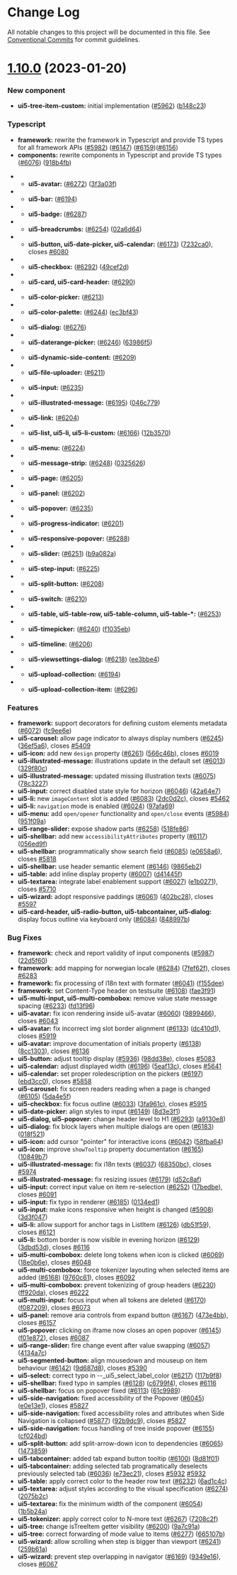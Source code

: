 
<Meta title="Docs/Changelog/1.10.0" />



# Change Log

All notable changes to this project will be documented in this file.
See [Conventional Commits](https://conventionalcommits.org) for commit guidelines.

# [1.10.0](https://github.com/SAP/ui5-webcomponents/compare/v1.9.3...v1.10.0) (2023-01-20)

### New component
* **ui5-tree-item-custom:** initial implementation ([#5962](https://github.com/SAP/ui5-webcomponents/issues/5962)) ([b148c23](https://github.com/SAP/ui5-webcomponents/commit/b148c23cf7ed11b4e17c9eda61a20fc48882ba4f))

### Typescript
* **framework:** rewrite the framework in Typescript and provide TS types for all framework APIs ([#5982](https://github.com/SAP/ui5-webcomponents/issues/5982)) ([#6147](https://github.com/SAP/ui5-webcomponents/issues/6147)) ([#6159](https://github.com/SAP/ui5-webcomponents/pull/6159))([#6156](https://github.com/SAP/ui5-webcomponents/pull/6156))
* **components:** rewrite components in Typescript and provide TS types  ([#6076](https://github.com/SAP/ui5-webcomponents/issues/6076)) ([918b4fb](https://github.com/SAP/ui5-webcomponents/commit/918b4fbe7e14220c46115f7426a3d844f5c6ac1f))
- * **ui5-avatar:** ([#6272](https://github.com/SAP/ui5-webcomponents/issues/6272)) ([3f3a03f](https://github.com/SAP/ui5-webcomponents/commit/3f3a03f8ec2600836d7f0c2e6dd8617ec9dcc829))
- * **ui5-bar:** ([#6194](https://github.com/SAP/ui5-webcomponents/pull/6194))
- * **ui5-badge:** ([#6287](https://github.com/SAP/ui5-webcomponents/pull/6287))
- * **ui5-breadcrumbs:** ([#6254](https://github.com/SAP/ui5-webcomponents/issues/6254)) ([02a6d64](https://github.com/SAP/ui5-webcomponents/commit/02a6d64a3c915b48f293d01ca008da8ad49095c7))
- * **ui5-button, ui5-date-picker, ui5-calendar:** ([#6173](https://github.com/SAP/ui5-webcomponents/issues/6173)) ([7232ca0](https://github.com/SAP/ui5-webcomponents/commit/7232ca08f286c5dde10080373fb62247f1acf7b7)), closes [#6080](https://github.com/SAP/ui5-webcomponents/issues/6080)
- * **ui5-checkbox:** ([#6292](https://github.com/SAP/ui5-webcomponents/issues/6292)) ([49cef2d](https://github.com/SAP/ui5-webcomponents/commit/49cef2d021d6f981036846f29caa5c3ac823e186))
- * **ui5-card, ui5-card-header:** ([#6290](https://github.com/SAP/ui5-webcomponents/pull/6290))
- * **ui5-color-picker:** ([#6213](https://github.com/SAP/ui5-webcomponents/pull/6213))
- * **ui5-color-palette:** ([#6244](https://github.com/SAP/ui5-webcomponents/issues/6244)) ([ec3bf43](https://github.com/SAP/ui5-webcomponents/commit/ec3bf435480b010fdae018c25ba0e407fca219b1))
- * **ui5-dialog:** ([#6276](https://github.com/SAP/ui5-webcomponents/pull/6276))
- * **ui5-daterange-picker:** ([#6246](https://github.com/SAP/ui5-webcomponents/issues/6246)) ([63986f5](https://github.com/SAP/ui5-webcomponents/commit/63986f557a78ac14674d2e618ed40967ed5a1102))
- * **ui5-dynamic-side-content:** ([#6209](https://github.com/SAP/ui5-webcomponents/pull/6209))
- * **ui5-file-uploader:** ([#6211](https://github.com/SAP/ui5-webcomponents/pull/6211))
- * **ui5-input:** ([#6235](https://github.com/SAP/ui5-webcomponents/pull/6235))
- * **ui5-illustrated-message:** ([#6195](https://github.com/SAP/ui5-webcomponents/issues/6195)) ([046c779](https://github.com/SAP/ui5-webcomponents/commit/046c779f654648172619dd720c0d90342ec78fb9))
- * **ui5-link:** ([#6204](https://github.com/SAP/ui5-webcomponents/pull/6204))
- * **ui5-list, ui5-li, ui5-li-custom:** ([#6166](https://github.com/SAP/ui5-webcomponents/issues/6166)) ([12b3570](https://github.com/SAP/ui5-webcomponents/commit/12b35707c3f0934dcb98fdcde0ed715140a4af4a))
- * **ui5-menu:** ([#6224](https://github.com/SAP/ui5-webcomponents/pull/6224))
- * **ui5-message-strip:** ([#6248](https://github.com/SAP/ui5-webcomponents/issues/6248)) ([0325626](https://github.com/SAP/ui5-webcomponents/commit/0325626b76169a0af28caafa40a6ac4692b739fd))
- * **ui5-page:** ([#6205](https://github.com/SAP/ui5-webcomponents/pull/6205))
- * **ui5-panel:** ([#6202](https://github.com/SAP/ui5-webcomponents/pull/6202))
- * **ui5-popover:** ([#6235](https://github.com/SAP/ui5-webcomponents/pull/6235))
- * **ui5-progress-indicator:** ([#6201](https://github.com/SAP/ui5-webcomponents/pull/6201))
- * **ui5-responsive-popover:** ([#6288](https://github.com/SAP/ui5-webcomponents/pull/6288))
- * **ui5-slider:** ([#6251](https://github.com/SAP/ui5-webcomponents/issues/6251)) ([b9a082a](https://github.com/SAP/ui5-webcomponents/commit/b9a082a17c563ee7053096eee0293b41d642093f))
- * **ui5-step-input:** ([#6225](https://github.com/SAP/ui5-webcomponents/pull/6225))
- * **ui5-split-button:** ([#6208](https://github.com/SAP/ui5-webcomponents/pull/6208))
- * **ui5-switch:** ([#6210](https://github.com/SAP/ui5-webcomponents/pull/6210))
- * **ui5-table, ui5-table-row, ui5-table-column, ui5-table-*:** ([#6253](https://github.com/SAP/ui5-webcomponents/pull/6253))
- * **ui5-timepicker:** ([#6240](https://github.com/SAP/ui5-webcomponents/issues/6240)) ([f1035eb](https://github.com/SAP/ui5-webcomponents/commit/f1035eb701f9a6ef02a21cb4a9bfd9b11c118c08))
- * **ui5-timeline:** ([#6206](https://github.com/SAP/ui5-webcomponents/pull/6206))
- * **ui5-viewsettings-dialog:** ([#6218](https://github.com/SAP/ui5-webcomponents/issues/6218)) ([ee3bbe4](https://github.com/SAP/ui5-webcomponents/commit/ee3bbe46b070092dffd054b1350f444fa072539e))
- * **ui5-upload-collection:** ([#6194](https://github.com/SAP/ui5-webcomponents/pull/6194))
- * **ui5-upload-collection-item:** ([#6296](https://github.com/SAP/ui5-webcomponents/pull/6296))

### Features

* **framework:** support decorators for defining custom elements metadata ([#6072](https://github.com/SAP/ui5-webcomponents/issues/6072)) ([fc9ee6e](https://github.com/SAP/ui5-webcomponents/commit/fc9ee6e2af10b4315fde072a50ab37efa180c809))
* **ui5-carousel:** allow page indicator to always display numbers ([#6245](https://github.com/SAP/ui5-webcomponents/issues/6245)) ([36ef5a6](https://github.com/SAP/ui5-webcomponents/commit/36ef5a6e1f00c86da8dd99f66a487be0dfce277d)), closes [#5409](https://github.com/SAP/ui5-webcomponents/issues/5409)
* **ui5-icon:** add new `design` property ([#6261](https://github.com/SAP/ui5-webcomponents/issues/6261)) ([566c46b](https://github.com/SAP/ui5-webcomponents/commit/566c46bd47666f8e096ffb9af9195cbe1c27a65a)), closes [#6019](https://github.com/SAP/ui5-webcomponents/issues/6019)
* **ui5-illustrated-message:** illustrations update in the default set ([#6013](https://github.com/SAP/ui5-webcomponents/issues/6013)) ([329f80c](https://github.com/SAP/ui5-webcomponents/commit/329f80cca0d9c195e0e776a21d693cb0097d640a))
* **ui5-illustrated-message:** updated missing illustration texts ([#6075](https://github.com/SAP/ui5-webcomponents/issues/6075)) ([78c3227](https://github.com/SAP/ui5-webcomponents/commit/78c3227ac5766903df551f6211dbc04c767cea88))
* **ui5-input:** correct disabled state style for horizon ([#6046](https://github.com/SAP/ui5-webcomponents/issues/6046)) ([42a64e7](https://github.com/SAP/ui5-webcomponents/commit/42a64e73d6b65dde428ef5b896dd961197e87aad))
* **ui5-li:** new `imageContent` slot is added ([#6083](https://github.com/SAP/ui5-webcomponents/issues/6083)) ([2dc0d2c](https://github.com/SAP/ui5-webcomponents/commit/2dc0d2c23e54510d0aeefece477fd85a047f3613)), closes [#5462](https://github.com/SAP/ui5-webcomponents/issues/5462)
* **ui5-li:** `navigation` mode is enabled ([#6024](https://github.com/SAP/ui5-webcomponents/issues/6024)) ([97afa69](https://github.com/SAP/ui5-webcomponents/commit/97afa691fa9a67721bb10f0cbddf03e7b800d6a7))
* **ui5-menu:** add `open/opener` functionality and `open/close` events ([#5984](https://github.com/SAP/ui5-webcomponents/issues/5984)) ([951f09a](https://github.com/SAP/ui5-webcomponents/commit/951f09a1a5e3db9bdc3052537c2774e816f0ae12))
* **ui5-range-slider:** expose shadow parts ([#6258](https://github.com/SAP/ui5-webcomponents/issues/6258)) ([518fe86](https://github.com/SAP/ui5-webcomponents/commit/518fe86db869158aa3cb6647072ca73be4fd05b6))
* **ui5-shellbar:** add new `accessibilityAttributes` property ([#6117](https://github.com/SAP/ui5-webcomponents/issues/6117)) ([056ed9f](https://github.com/SAP/ui5-webcomponents/commit/056ed9fc21c9dac8b6a289d57a23fcb6f9e44c04))
* **ui5-shellbar:** programmatically show search field ([#6085](https://github.com/SAP/ui5-webcomponents/issues/6085)) ([e0658a6](https://github.com/SAP/ui5-webcomponents/commit/e0658a6503ea0203df74317f57e4fb0a5be7620e)), closes [#5818](https://github.com/SAP/ui5-webcomponents/issues/5818)
* **ui5-shellbar:** use header semantic element ([#6146](https://github.com/SAP/ui5-webcomponents/issues/6146)) ([9865eb2](https://github.com/SAP/ui5-webcomponents/commit/9865eb2d5825d1ce799fc110611288e5fa090613))
* **ui5-table:** add inline display property ([#6007](https://github.com/SAP/ui5-webcomponents/issues/6007)) ([d41445f](https://github.com/SAP/ui5-webcomponents/commit/d41445f21f5de0b3d6c234f052a4fe69f29f1a30))
* **ui5-textarea:** integrate label enablement support ([#6027](https://github.com/SAP/ui5-webcomponents/issues/6027)) ([e1b0271](https://github.com/SAP/ui5-webcomponents/commit/e1b02714a79c30001af99b7ed689f723610d43a3)), closes [#5710](https://github.com/SAP/ui5-webcomponents/issues/5710)
* **ui5-wizard:** adopt responsive paddings ([#6061](https://github.com/SAP/ui5-webcomponents/issues/6061)) ([402bc28](https://github.com/SAP/ui5-webcomponents/commit/402bc28137fab738778f8c7da099c073cc39f45d)), closes [#5597](https://github.com/SAP/ui5-webcomponents/issues/5597)
* **ui5-card-header, ui5-radio-button, ui5-tabcontainer, ui5-dialog:** display focus outline via keyboard only ([#6084](https://github.com/SAP/ui5-webcomponents/issues/6084)) ([848997b](https://github.com/SAP/ui5-webcomponents/commit/848997bccf753a1b9b687a27083f3536f0335ff9))



### Bug Fixes

* **framework:** check and report validity of input components ([#5987](https://github.com/SAP/ui5-webcomponents/issues/5987)) ([22d5f60](https://github.com/SAP/ui5-webcomponents/commit/22d5f60c6435df94bd4a3f3d8ede1511934c092f))
* **framework:** add mapping for norwegian locale ([#6284](https://github.com/SAP/ui5-webcomponents/issues/6284)) ([7fef62f](https://github.com/SAP/ui5-webcomponents/commit/7fef62f269c2e3903139aaf9dbb92519a77c6918)), closes [#6283](https://github.com/SAP/ui5-webcomponents/issues/6283)
* **framework:** fix processing of i18n text with formater ([#6041](https://github.com/SAP/ui5-webcomponents/issues/6041)) ([f155dee](https://github.com/SAP/ui5-webcomponents/commit/f155deee5ca7b1cb4a0e1e61298a895344321eb0))
* **framework:** set Content-Type header on testsuite ([#6108](https://github.com/SAP/ui5-webcomponents/issues/6108)) ([fae3f91](https://github.com/SAP/ui5-webcomponents/commit/fae3f91975ab1dad7135bea2227f61986eff403f))
* **ui5-multi-input, ui5-multi-combobox:** remove value state message spacing ([#6233](https://github.com/SAP/ui5-webcomponents/issues/6233)) ([fd13f96](https://github.com/SAP/ui5-webcomponents/commit/fd13f96b289b6cd71e0d0eff6f54ac93f534ba6d))
* **ui5-avatar:** fix icon rendering inside ui5-avatar ([#6060](https://github.com/SAP/ui5-webcomponents/issues/6060)) ([9899466](https://github.com/SAP/ui5-webcomponents/commit/9899466e75196cb424946a9281583c74948d7b09)), closes [#6043](https://github.com/SAP/ui5-webcomponents/issues/6043)
* **ui5-avatar:** fix incorrect img slot border alignment ([#6133](https://github.com/SAP/ui5-webcomponents/issues/6133)) ([dc410d1](https://github.com/SAP/ui5-webcomponents/commit/dc410d1a507294d026abbc6c8429cfe2bc5a5519)), closes [#5919](https://github.com/SAP/ui5-webcomponents/issues/5919)
* **ui5-avatar:** improve documentation of initials property ([#6138](https://github.com/SAP/ui5-webcomponents/issues/6138)) ([8cc1303](https://github.com/SAP/ui5-webcomponents/commit/8cc1303c84bb4f17e80f5347963f756b77576bbf)), closes [#6136](https://github.com/SAP/ui5-webcomponents/issues/6136)
* **ui5-button:** adjust tooltip display ([#5936](https://github.com/SAP/ui5-webcomponents/issues/5936)) ([98dd38e](https://github.com/SAP/ui5-webcomponents/commit/98dd38eefb238a46b1c4aca956019cbec473d340)), closes [#5083](https://github.com/SAP/ui5-webcomponents/issues/5083)
* **ui5-calendar:** adjust displayed width ([#6196](https://github.com/SAP/ui5-webcomponents/issues/6196)) ([5eaf13c](https://github.com/SAP/ui5-webcomponents/commit/5eaf13c7a6df457eb2d46b558de27afab352a614)), closes [#5641](https://github.com/SAP/ui5-webcomponents/issues/5641)
* **ui5-calendar:** set proper roledescription on the pickers ([#6197](https://github.com/SAP/ui5-webcomponents/issues/6197)) ([ebd3cc0](https://github.com/SAP/ui5-webcomponents/commit/ebd3cc0237d9289b9ad0032542199fdb6165a64a)), closes [#5858](https://github.com/SAP/ui5-webcomponents/issues/5858)
* **ui5-carousel:** fix screen readers reading when a page is changed ([#6105](https://github.com/SAP/ui5-webcomponents/issues/6105)) ([5da4e5f](https://github.com/SAP/ui5-webcomponents/commit/5da4e5f7508573c41d990a448b9bad139f65e3c7))
* **ui5-checkbox:** fix focus outline ([#6033](https://github.com/SAP/ui5-webcomponents/issues/6033)) ([3fa961c](https://github.com/SAP/ui5-webcomponents/commit/3fa961c4a9fc8f16ac9bfce985ee34f3c2e88c27)), closes [#5915](https://github.com/SAP/ui5-webcomponents/issues/5915)
* **ui5-date-picker:** align styles to input ([#6149](https://github.com/SAP/ui5-webcomponents/issues/6149)) ([8d3e3f1](https://github.com/SAP/ui5-webcomponents/commit/8d3e3f1ba69aaac6fef2d971a9839c5aed40a256))
* **ui5-dialog, ui5-popover:** change header level to H1 ([#6293](https://github.com/SAP/ui5-webcomponents/issues/6293)) ([a9130e8](https://github.com/SAP/ui5-webcomponents/commit/a9130e855afc01dafc1e22c561f07c0d666d7155))
* **ui5-dialog:** fix block layers when multiple dialogs are open ([#6183](https://github.com/SAP/ui5-webcomponents/issues/6183)) ([018f521](https://github.com/SAP/ui5-webcomponents/commit/018f52166c72a176719ac52dbb0f0db5f62f966e))
* **ui5-icon:** add cursor "pointer" for interactive icons ([#6042](https://github.com/SAP/ui5-webcomponents/issues/6042)) ([58fba64](https://github.com/SAP/ui5-webcomponents/commit/58fba641900313b88db37fedbc2fb8c88f734d9a))
* **ui5-icon:** improve `showTooltip` property documentation ([#6165](https://github.com/SAP/ui5-webcomponents/issues/6165)) ([10849b7](https://github.com/SAP/ui5-webcomponents/commit/10849b737709730e48555f31ba32aad029a1e1fd))
* **ui5-illustrated-message:** fix i18n texts ([#6037](https://github.com/SAP/ui5-webcomponents/issues/6037)) ([68350bc](https://github.com/SAP/ui5-webcomponents/commit/68350bc57f50d0f220321a05fb59238bef3dde96)), closes [#5974](https://github.com/SAP/ui5-webcomponents/issues/5974)
* **ui5-illustrated-message:** fix resizing issues ([#6179](https://github.com/SAP/ui5-webcomponents/issues/6179)) ([d52c8af](https://github.com/SAP/ui5-webcomponents/commit/d52c8afda49b5a0c880551d516b82cc99a0cebc5))
* **ui5-input:** correct input value on item re-selection ([#6252](https://github.com/SAP/ui5-webcomponents/issues/6252)) ([17bedbe](https://github.com/SAP/ui5-webcomponents/commit/17bedbec56535bc6fd3891e712f05d160f7d8c9d)), closes [#6091](https://github.com/SAP/ui5-webcomponents/issues/6091)
* **ui5-input:** fix typo in renderer ([#6185](https://github.com/SAP/ui5-webcomponents/issues/6185)) ([0134ed1](https://github.com/SAP/ui5-webcomponents/commit/0134ed1e731ef50caafd14254b1edca20a6971bc))
* **ui5-input:** make icons responsive when height is changed ([#5908](https://github.com/SAP/ui5-webcomponents/issues/5908)) ([3d3f047](https://github.com/SAP/ui5-webcomponents/commit/3d3f0479f110cb8b0a8a7c7a6814802808867e0b))
* **ui5-li:** allow support for anchor tags in ListItem ([#6126](https://github.com/SAP/ui5-webcomponents/issues/6126)) ([db51f59](https://github.com/SAP/ui5-webcomponents/commit/db51f5910f3efb0268e1bea65f021c61eb212dba)), closes [#6121](https://github.com/SAP/ui5-webcomponents/issues/6121)
* **ui5-li:** bottom border is now visible in evening horizon ([#6129](https://github.com/SAP/ui5-webcomponents/issues/6129)) ([3dbd53d](https://github.com/SAP/ui5-webcomponents/commit/3dbd53ddd6cc9a320b6bfa6179a67ec1e8a32f5b)), closes [#6116](https://github.com/SAP/ui5-webcomponents/issues/6116)
* **ui5-multi-combobox:** delete long tokens when icon is clicked ([#6069](https://github.com/SAP/ui5-webcomponents/issues/6069)) ([18e0b6e](https://github.com/SAP/ui5-webcomponents/commit/18e0b6e747678dacfb32bc2352ca9f045e4fb493)), closes [#6048](https://github.com/SAP/ui5-webcomponents/issues/6048)
* **ui5-multi-combobox:** force tokenizer layouting when selected items are added ([#6168](https://github.com/SAP/ui5-webcomponents/issues/6168)) ([9760c61](https://github.com/SAP/ui5-webcomponents/commit/9760c6148a541abbb727e73897cb3d072b638489)), closes [#6092](https://github.com/SAP/ui5-webcomponents/issues/6092)
* **ui5-multi-combobox:** prevent tokenizing of group headers ([#6230](https://github.com/SAP/ui5-webcomponents/issues/6230)) ([ff920da](https://github.com/SAP/ui5-webcomponents/commit/ff920da01e003780fad8462d75e27b59cb3cca36)), closes [#6222](https://github.com/SAP/ui5-webcomponents/issues/6222)
* **ui5-multi-input:** focus input when all tokens are deleted ([#6170](https://github.com/SAP/ui5-webcomponents/issues/6170)) ([f087209](https://github.com/SAP/ui5-webcomponents/commit/f087209a1121576fdd5d8cca73922625f986544b)), closes [#6073](https://github.com/SAP/ui5-webcomponents/issues/6073)
* **ui5-panel:** remove aria controls from expand button ([#6167](https://github.com/SAP/ui5-webcomponents/issues/6167)) ([473e4bb](https://github.com/SAP/ui5-webcomponents/commit/473e4bb48382ec195b8c4f9499c15e3f928f9799)), closes [#6157](https://github.com/SAP/ui5-webcomponents/issues/6157)
* **ui5-popover:** clicking on iframe now closes an open popover ([#6145](https://github.com/SAP/ui5-webcomponents/issues/6145)) ([f01e872](https://github.com/SAP/ui5-webcomponents/commit/f01e87276fb043c6b523623d0d72c53a0a0856fc)), closes [#6087](https://github.com/SAP/ui5-webcomponents/issues/6087)
* **ui5-range-slider:** fire change event after value swapping ([#6057](https://github.com/SAP/ui5-webcomponents/issues/6057)) ([4134a7c](https://github.com/SAP/ui5-webcomponents/commit/4134a7c10c381b44ddc944a35575ecb6444aa9db))
* **ui5-segmented-button:** align mousedown and mouseup on item behaviour ([#6142](https://github.com/SAP/ui5-webcomponents/issues/6142)) ([9d687d8](https://github.com/SAP/ui5-webcomponents/commit/9d687d80f0f9282b674ede0ce48c97c4e90700d8)), closes [#5390](https://github.com/SAP/ui5-webcomponents/issues/5390)
* **ui5-select:** correct typo in --_ui5_select_label_color ([#6217](https://github.com/SAP/ui5-webcomponents/issues/6217)) ([117b9f8](https://github.com/SAP/ui5-webcomponents/commit/117b9f883cc28342c2178f3d47775c0da82ed95a))
* **ui5-shellbar:** fixed typo in samples ([#6128](https://github.com/SAP/ui5-webcomponents/issues/6128)) ([c6799f4](https://github.com/SAP/ui5-webcomponents/commit/c6799f49c60297cdbaad53f9442776630d3ea884)), closes [#6116](https://github.com/SAP/ui5-webcomponents/issues/6116)
* **ui5-shellbar:** focus on popover fixed ([#6113](https://github.com/SAP/ui5-webcomponents/issues/6113)) ([61c9989](https://github.com/SAP/ui5-webcomponents/commit/61c9989d318c4725eff97c7da70430e11c9eb56f))
* **ui5-side-navigation:** fixed accessibility of the Popover ([#6045](https://github.com/SAP/ui5-webcomponents/issues/6045)) ([e0e13e1](https://github.com/SAP/ui5-webcomponents/commit/e0e13e11d26abbcb2746e4abd1c72d312212ebaf)), closes [#5827](https://github.com/SAP/ui5-webcomponents/issues/5827)
* **ui5-side-navigation:** fixed accessibility roles and attributes when Side Navigation is collapsed ([#5877](https://github.com/SAP/ui5-webcomponents/issues/5877)) ([92b9dc9](https://github.com/SAP/ui5-webcomponents/commit/92b9dc99ea4c598f22111dfea3a435e55c585dfc)), closes [#5827](https://github.com/SAP/ui5-webcomponents/issues/5827)
* **ui5-side-navigation:** focus handling of tree inside popover ([#6155](https://github.com/SAP/ui5-webcomponents/issues/6155)) ([cf024bd](https://github.com/SAP/ui5-webcomponents/commit/cf024bd43e08dd4dccc6cab225b81b3f4f771a74))
* **ui5-split-button:** add split-arrow-down icon to dependencies ([#6065](https://github.com/SAP/ui5-webcomponents/issues/6065)) ([1473859](https://github.com/SAP/ui5-webcomponents/commit/1473859e53c3679372dc084415d2c1ffdfdc47ce))
* **ui5-tabcontainer:** added tab expand button tooltip ([#6100](https://github.com/SAP/ui5-webcomponents/issues/6100)) ([8d81f01](https://github.com/SAP/ui5-webcomponents/commit/8d81f01885278ffb07c6bd8c9fea73d30b70d886))
* **ui5-tabcontainer:** adding selected tab programatically deselects previously selected tab ([#6036](https://github.com/SAP/ui5-webcomponents/issues/6036)) ([e73ec21](https://github.com/SAP/ui5-webcomponents/commit/e73ec210df94ffc10cec8ac6a17d22354962ac46)), closes [#5932](https://github.com/SAP/ui5-webcomponents/issues/5932) [#5932](https://github.com/SAP/ui5-webcomponents/issues/5932)
* **ui5-table:** apply correct color to the header row text ([#6232](https://github.com/SAP/ui5-webcomponents/issues/6232)) ([6ad1c4c](https://github.com/SAP/ui5-webcomponents/commit/6ad1c4c51f3731523511083edd2e7d1337eec21f))
* **ui5-textarea:** adjust styles according to the visual specification ([#6274](https://github.com/SAP/ui5-webcomponents/issues/6274)) ([2075b2c](https://github.com/SAP/ui5-webcomponents/commit/2075b2cee52151f2ac0f9cf6188d3c400cc37d83))
* **ui5-textarea:** fix the minimum width of the component ([#6054](https://github.com/SAP/ui5-webcomponents/issues/6054)) ([1b5b24a](https://github.com/SAP/ui5-webcomponents/commit/1b5b24a1304cbe0079d4ad48093ec97c24c0046a))
* **ui5-tokenizer:** apply correct color to N-more text ([#6267](https://github.com/SAP/ui5-webcomponents/issues/6267)) ([7208c2f](https://github.com/SAP/ui5-webcomponents/commit/7208c2f2a2f1a684b27c4610b6ab082870c48b34))
* **ui5-tree:** change isTreeItem getter visibility ([#6200](https://github.com/SAP/ui5-webcomponents/issues/6200)) ([9a7c91a](https://github.com/SAP/ui5-webcomponents/commit/9a7c91a1f2a0f37e68a74a8e80fefca540f5c51a))
* **ui5-tree:** correct forwarding of mode value to items ([#6277](https://github.com/SAP/ui5-webcomponents/issues/6277)) ([665107b](https://github.com/SAP/ui5-webcomponents/commit/665107b983424a60d3cf735ef3e0f99498f237de))
* **ui5-wizard:** allow scrolling when step is bigger than viewport ([#6241](https://github.com/SAP/ui5-webcomponents/issues/6241)) ([259b61a](https://github.com/SAP/ui5-webcomponents/commit/259b61afafd46f1e5bc881bf780e636683769ac1))
* **ui5-wizard:** prevent step overlapping in navigator ([#6169](https://github.com/SAP/ui5-webcomponents/issues/6169)) ([9349e16](https://github.com/SAP/ui5-webcomponents/commit/9349e167eba0c0feac41004b41abf17fbca348b2)), closes [#6067](https://github.com/SAP/ui5-webcomponents/issues/6067)
<Footer />